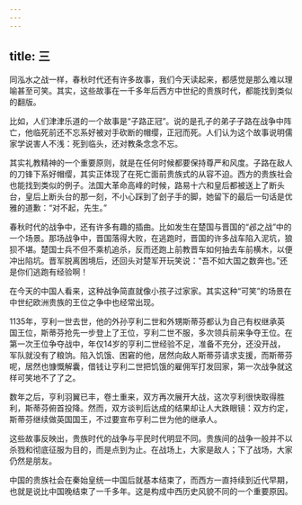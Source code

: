 ```yaml
---
---
---
```

title: 三
---



同泓水之战一样，春秋时代还有许多故事，我们今天读起来，都感觉是那么难以理喻甚至可笑。其实，这些故事在一千多年后西方中世纪的贵族时代，都能找到类似的翻版。

比如，人们津津乐道的一个故事是“子路正冠”。说的是孔子的弟子子路在战争中阵亡，他临死前还不忘系好被对手砍断的帽缨，正冠而死。人们认为这个故事说明儒家学说害人不浅：死到临头，还对教条念念不忘。

其实礼教精神的一个重要原则，就是在任何时候都要保持尊严和风度。子路在敌人的刀锋下系好帽缨，其实正体现了在死亡面前贵族式的从容不迫。西方的贵族社会也能找到类似的例子。法国大革命高峰的时候，路易十六和皇后都被送上了断头台，皇后上断头台的那一刻，不小心踩到了刽子手的脚，她留下的最后一句话是优雅的道歉：“对不起，先生。”

春秋时代的战争中，还有许多有趣的插曲。比如发生在楚国与晋国的“邲之战”中的一个场景。那场战争中，晋国落得大败，在逃跑时，晋国的许多战车陷入泥坑，狼狈不堪。楚国士兵不但不乘机追杀，反而还跑上前教晋车如何抽去车前横木，以便冲出陷坑。晋军脱离困境后，还回头对楚军开玩笑说：“吾不如大国之数奔也。”还是你们逃跑有经验啊！

在今天的中国人看来，这种战争简直就像小孩子过家家。其实这种“可笑”的场景在中世纪欧洲贵族的王位之争中也经常出现。

1135年，亨利一世去世，他的外孙亨利二世和外甥斯蒂芬都认为自己有权继承英国王位，斯蒂芬抢先一步登上了王位，亨利二世不服，多次领兵前来争夺王位。在第一次王位争夺战中，年仅14岁的亨利二世经验不足，准备不充分，还没开战，军队就没有了粮饷。陷入饥饿、困窘的他，居然向敌人斯蒂芬请求支援，而斯蒂芬呢，居然也慷慨解囊，借钱让亨利二世把饥饿的雇佣军打发回家，第一次战争就这样可笑地不了了之。

数年之后，亨利羽翼已丰，卷土重来，双方再次展开大战，这次亨利很快取得胜利，斯蒂芬俯首投降。然而，双方谈判后达成的结果却让人大跌眼镜：双方约定，斯蒂芬继续做英国国王，不过要宣布亨利二世为他的继承人。

这些故事反映出，贵族时代的战争与平民时代明显不同。贵族间的战争一般并不以杀戮和彻底征服为目的，而是点到为止。在战场上，大家是敌人；下了战场，大家仍然是朋友。

中国的贵族社会在秦始皇统一中国后就基本结束了，而西方一直持续到近代早期，也就是说比中国晚结束了一千多年。这是构成中西历史风貌不同的一个重要原因。